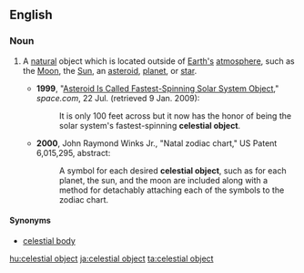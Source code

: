 ==English==

===Noun===
{{en-noun|head=[[celestial]] [[object]]}}

# {{context|astronomy|astrology|lang=en}} A [[natural]] object which is located outside of [[Earth]][['s]] [[atmosphere]], such as the [[Moon]], the [[Sun]], an [[asteroid]], [[planet]], or [[star]].
#*'''1999''', "[http://www.space.com/scienceastronomy/solarsystem/spinning_asteroid.html Asteroid Is Called Fastest-Spinning Solar System Object]," ''space.com'', 22 Jul. (retrieved 9 Jan. 2009):
#*:It is only 100 feet across but it now has the honor of being the solar system's fastest-spinning '''celestial object'''.
#*'''2000''', John Raymond Winks Jr., "Natal zodiac chart," US Patent 6,015,295, abstract:
#*:A symbol for each desired '''celestial object''', such as for each planet, the sun, and the moon are included along with a method for detachably attaching each of the symbols to the zodiac chart.

====Synonyms====
* [[celestial body]]

[[hu:celestial object]]
[[ja:celestial object]]
[[ta:celestial object]]